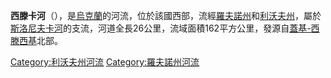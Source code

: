{{unreferenced|time=2015-10-07T03:01:55+00:00}}
'''西滕卡河'''（{{lang-uk|Ситенька}}），是[[烏克蘭|烏克蘭]]的河流，位於該國西部，流經[[羅夫諾州|羅夫諾州]]和[[利沃夫州|利沃夫州]]，屬於[[斯洛尼夫卡河|斯洛尼夫卡河]]的支流，河道全長26公里，流域面積162平方公里，發源自[[蓋基-西滕西基|蓋基-西滕西基]]北部。

{{DEFAULTSORT:Ситенька}}
[[Category:利沃夫州河流|Category:利沃夫州河流]]
[[Category:羅夫諾州河流|Category:羅夫諾州河流]]


{{Ukraine-river-stub}}